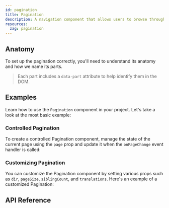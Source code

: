 ```yaml
---
id: pagination
title: Pagination
description: A navigation component that allows users to browse through pages.
resources:
  zag: pagination
---
```


<ComponentPreview id="Pagination" />

## Anatomy

To set up the pagination correctly, you'll need to understand its anatomy and
how we name its parts.

> Each part includes a `data-part` attribute to help identify them in the DOM.

<Anatomy id="pagination" />

## Examples

Learn how to use the `Pagination` component in your project. Let's take a look
at the most basic example:

<Example id="basic" />

### Controlled Pagination

To create a controlled Pagination component, manage the state of the current
page using the `page` prop and update it when the `onPageChange` event handler
is called:

<Example id="controlled" />

### Customizing Pagination

You can customize the Pagination component by setting various props such as
`dir`, `pageSize`, `siblingCount`, and `translations`. Here's an example of a
customized Pagination:

<Example id="customized" />

## API Reference

<ComponentTypes id="pagination" />
